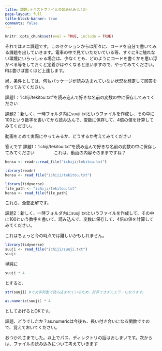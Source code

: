 ```yaml
---
title: 課題:テキストファイルの読み込み(L43)
page-layout: full
title-block-banner: true
comments: false
---
```


```r
knitr::opts_chunk$set(eval = TRUE, include = TRUE)
```

それではミニ課題です。このセクションからは所々に、コードを自分で書いてみる課題を出していきます。電車の中で見ていただいている等、すぐにRに触れない環境にいらっしゃる場合は、少なくとも、どのようにコードを書くかを思い浮かべる等をしておくと定着がはやくなると思いますので、やってみてください。Rは書けば書くほど上達します。

尚、条件としては、何もパッケージが読み込まれていない状況を想定して回答を作ってみてください。

課題1：”ichiji/tekitou.txt”を読み込んで好きな名前の変数の中に保存してみてください

課題2：新しく、一時フォルダ内にsuuji.txtというファイルを作成し、その中に100という数字を書いてから読み込んで、変数に保存して、4倍の値を計算してみてください。

動画をとめて実際にやってみるか、どうするか考えてみてください

答えです
課題1：”ichiji/tekitou.txt”を読み込んで好きな名前の変数の中に保存してみてください
　　　　
これは、動画の内容そのままですね？


```r
hensu <- readr::read_file("ichiji/tekitou.txt")

library(readr)
hensu <- read_file("ichiji/tekitou.txt")

library(tidyverse)
file_path <- "ichiji/tekitou.txt"
hensu <- read_file(file_path)
```

これら、全部正解です。

課題2：新しく、一時フォルダ内にsuuji.txtというファイルを作成して、その中に100という数字を書いて、読み込んで、変数に保存して、4倍の値を計算してみてください。

これはちょっと今の時点では難しいかもしれません。

```r
library(tidyverse)
suuji <- read_file("ichiji/suuji.txt")
suuji
```

単純に

```r
suuji * 4
```

とすると、

```r
str(suuji) #で文字列型で読み込まれているため、計算できずにエラーになります。

as.numeric(suuji) * 4
```

としてあげるとOKです。

課題、どうでしたか？as.numericは今後も、長い付き合いになる関数ですので、覚えておいてください。

おつかれさまでした。以上でパス、ディレクトリの話はおしまいです。次からは、ファイルの読み込みについて考えていきます

